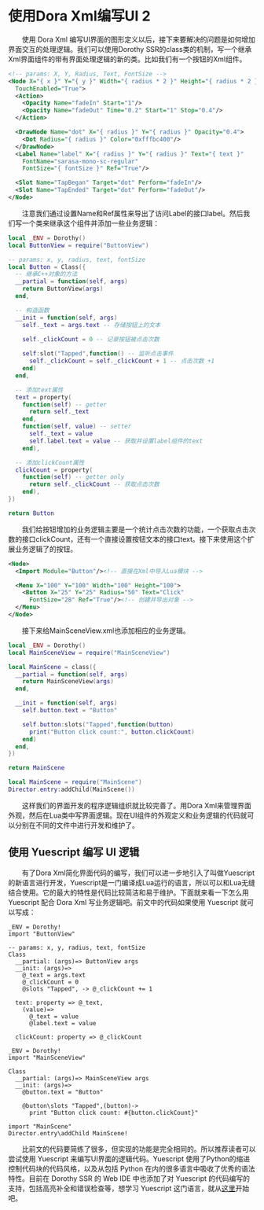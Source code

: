 
# 使用Dora Xml编写UI 2

&emsp;&emsp;使用 Dora Xml 编写UI界面的图形定义以后，接下来要解决的问题是如何增加界面交互的处理逻辑。我们可以使用Dorothy SSR的class类的机制，写一个继承Xml界面组件的带有界面处理逻辑的新的类。比如我们有一个按钮的Xml组件。

```xml title="ButtonView.xml"
<!-- params: X, Y, Radius, Text, FontSize -->
<Node X="{ x }" Y="{ y }" Width="{ radius * 2 }" Height="{ radius * 2 }"
  TouchEnabled="True">
  <Action>
    <Opacity Name="fadeIn" Start="1"/>
    <Opacity Name="fadeOut" Time="0.2" Start="1" Stop="0.4"/>
  </Action>

  <DrawNode Name="dot" X="{ radius }" Y="{ radius }" Opacity="0.4">
    <Dot Radius="{ radius }" Color="0xfffbc400"/>
  </DrawNode>
  <Label Name="label" X="{ radius }" Y="{ radius }" Text="{ text }"
    FontName="sarasa-mono-sc-regular"
    FontSize="{ fontSize }" Ref="True"/>

  <Slot Name="TapBegan" Target="dot" Perform="fadeIn"/>
  <Slot Name="TapEnded" Target="dot" Perform="fadeOut"/>
</Node>
```

&emsp;&emsp;注意我们通过设置Name和Ref属性来导出了访问Label的接口label。然后我们写一个类来继承这个组件并添加一些业务逻辑：

```lua title="Button.lua"
local _ENV = Dorothy()
local ButtonView = require("ButtonView")

-- params: x, y, radius, text, fontSize
local Button = Class({
  -- 继承C++对象的方法
  __partial = function(self, args)
    return ButtonView(args)
  end,

  -- 构造函数
  __init = function(self, args)
    self._text = args.text -- 存储按钮上的文本

    self._clickCount = 0 -- 记录按钮被点击次数
    
    self:slot("Tapped",function() -- 监听点击事件
      self._clickCount = self._clickCount + 1 -- 点击次数 +1
    end)
  end,

  -- 添加text属性
  text = property(
    function(self) -- getter
      return self._text
    end,
    function(self, value) -- setter
      self._text = value
      self.label.text = value -- 获取并设置label组件的text
    end),

  -- 添加clickCount属性
  clickCount = property(
    function(self) -- getter only
      return self._clickCount -- 获取点击次数
    end),
})

return Button
```

&emsp;&emsp;我们给按钮增加的业务逻辑主要是一个统计点击次数的功能，一个获取点击次数的接口clickCount，还有一个直接设置按钮文本的接口text。接下来使用这个扩展业务逻辑了的按钮。

```xml title="MainSceneView.xml"
<Node>
  <Import Module="Button"/><!-- 直接在Xml中导入Lua模块 -->

  <Menu X="100" Y="100" Width="100" Height="100">
    <Button X="25" Y="25" Radius="50" Text="Click"
      FontSize="28" Ref="True"/><!-- 创建并导出对象 -->
  </Menu>
</Node>
```

&emsp;&emsp;接下来给MainSceneView.xml也添加相应的业务逻辑。

```lua title="MainScene.lua"
local _ENV = Dorothy()
local MainSceneView = require("MainSceneView")

local MainScene = class({
  __partial = function(self, args)
    return MainSceneView(args)
  end,

  __init = function(self, args)
    self.button.text = "Button"

    self.button:slots("Tapped",function(button)
      print("Button click count:", button.clickCount)
    end)
  end,
})

return MainScene
```

```lua title="init.lua"
local MainScene = require("MainScene")
Director.entry:addChild(MainScene())
```

&emsp;&emsp;这样我们的界面开发的程序逻辑组织就比较完善了。用Dora Xml来管理界面外观，然后在Lua类中写界面逻辑。现在UI组件的外观定义和业务逻辑的代码就可以分别在不同的文件中进行开发和维护了。

## 使用 Yuescript 编写 UI 逻辑

&emsp;&emsp;有了Dora Xml简化界面代码的编写，我们可以进一步地引入了叫做Yuescript的新语言进行开发，Yuescript是一门编译成Lua运行的语言，所以可以和Lua无缝结合使用。它的最大的特性是代码比较简洁和易于维护。下面就来看一下怎么用 Yuescript 配合 Dora Xml 写业务逻辑吧。前文中的代码如果使用 Yuescript 就可以写成：

```yue title="Button.yue"
_ENV = Dorothy!
import "ButtonView"

-- params: x, y, radius, text, fontSize
Class
  __partial: (args)=> ButtonView args
  __init: (args)=>
    @_text = args.text
    @_clickCount = 0
    @slots "Tapped", -> @_clickCount += 1

  text: property => @_text,
    (value)=>
      @_text = value
      @label.text = value

  clickCount: property => @_clickCount
```

```yue title="MainScene.yue"
_ENV = Dorothy!
import "MainSceneView"

Class
  __partial: (args)=> MainSceneView args
  __init: (args)=>
    @button.text = "Button"

    @button\slots "Tapped",(button)->
      print "Button click count: #{button.clickCount}"
```

```yue title="init.yue"
import "MainScene"
Director.entry\addChild MainScene!
```

&emsp;&emsp;比前文的代码要简练了很多，但实现的功能是完全相同的。所以推荐读者可以尝试使用 Yuescript 来编写UI界面的逻辑代码。Yuescript 使用了Python的缩进控制代码块的代码风格，以及从包括 Python 在内的很多语言中吸收了优秀的语法特性。目前在 Dorothy SSR 的 Web IDE 中也添加了对 Yuescript 的代码编写的支持，包括高亮补全和错误检查等，想学习 Yuescript 这门语言，就从[这里](https://yuescript.org/doc)开始吧。
